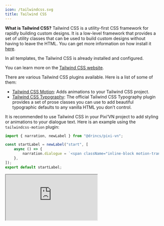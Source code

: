 ```yaml
---
icon: /tailwindcss.svg
title: Tailwind CSS
---
```


**What is Tailwind CSS?** Tailwind CSS is a utility-first CSS framework for rapidly building custom designs. It is a low-level framework that provides a set of utility classes that can be used to build custom designs without having to leave the HTML. You can get more information on how install it [here](https://tailwindcss.com/docs/installation).

<Callout title="Templates" type="info">

In all templates, the Tailwind CSS is already installed and configured.

</Callout>

You can learn more on the [Tailwind CSS website](https://tailwindcss.com/).

There are various Tailwind CSS plugins available. Here is a list of some of them:

* [Tailwind CSS Motion](https://docs.rombo.co/tailwind): Adds animations to your Tailwind CSS project.
* [Tailwind CSS Typography](https://github.com/tailwindlabs/tailwindcss-typography): The official Tailwind CSS Typography plugin provides a set of prose classes you can use to add beautiful typographic defaults to any vanilla HTML you don’t control.

It is recommended to use Tailwind CSS in your Pixi’VN project to add styling or animations to your dialogue text. Here is an example using the `tailwindcss-motion` plugin:

```ts title="labels/startLabel.ts"
import { narration, newLabel } from "@drincs/pixi-vn";

const startLabel = newLabel("start", [
    async () => {
        narration.dialogue = `<span className="inline-block motion-translate-y-loop-25">Hello</span>, welcome to the game!`;
    },
]);
export default startLabel;
```

<iframe
    src="https://play.tailwindcss.com/WCoOH2CSuZ?layout=preview"
    title="Tailwind CSS Motion"
    style={{
        width: "100%",
        height: "320px",
        border: "0",
        borderRadius: "4px",
        overflow: "hidden",
    }}
/>
